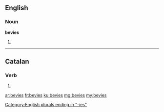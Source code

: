 ==English==

===Noun===
'''bevies'''

# {{plural of|bevy}}

[[Category:English plurals ending in "-ies"]]

----

==Catalan==

===Verb===
{{head|ca|verb form}}

# {{ca-verb form of|p=2|n=sg|t=impf|m=ind|beure}}

[[ar:bevies]]
[[fr:bevies]]
[[ku:bevies]]
[[mg:bevies]]
[[my:bevies]]